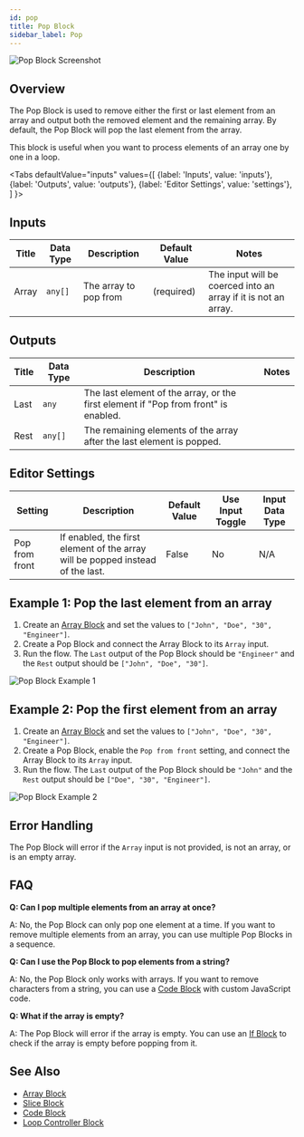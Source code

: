 ```yaml
---
id: pop
title: Pop Block
sidebar_label: Pop
---
```



![Pop Block Screenshot](./assets/pop-block.png)

## Overview

The Pop Block is used to remove either the first or last element from an array and output both the removed element and the remaining array. By default, the Pop Block will pop the last element from the array.

This block is useful when you want to process elements of an array one by one in a loop.

<Tabs
  defaultValue="inputs"
  values={[
    {label: 'Inputs', value: 'inputs'},
    {label: 'Outputs', value: 'outputs'},
    {label: 'Editor Settings', value: 'settings'},
  ]
}>

<TabItem value="inputs">

## Inputs

| Title | Data Type | Description           | Default Value | Notes                                                          |
| ----- | --------- | --------------------- | ------------- | -------------------------------------------------------------- |
| Array | `any[]`   | The array to pop from | (required)    | The input will be coerced into an array if it is not an array. |

</TabItem>

<TabItem value="outputs">

## Outputs

| Title | Data Type | Description                                                                         | Notes |
| ----- | --------- | ----------------------------------------------------------------------------------- | ----- |
| Last  | `any`     | The last element of the array, or the first element if "Pop from front" is enabled. |       |
| Rest  | `any[]`   | The remaining elements of the array after the last element is popped.               |       |

</TabItem>

<TabItem value="settings">

## Editor Settings

| Setting        | Description                                                                    | Default Value | Use Input Toggle | Input Data Type |
| -------------- | ------------------------------------------------------------------------------ | ------------- | ---------------- | --------------- |
| Pop from front | If enabled, the first element of the array will be popped instead of the last. | False         | No               | N/A             |

</TabItem>

</Tabs>

## Example 1: Pop the last element from an array

1. Create an [Array Block](./array.mdx) and set the values to `["John", "Doe", "30", "Engineer"]`.
2. Create a Pop Block and connect the Array Block to its `Array` input.
3. Run the flow. The `Last` output of the Pop Block should be `"Engineer"` and the `Rest` output should be `["John", "Doe", "30"]`.

![Pop Block Example 1](./assets/pop-block-example-01.png)

## Example 2: Pop the first element from an array

1. Create an [Array Block](./array.mdx) and set the values to `["John", "Doe", "30", "Engineer"]`.
2. Create a Pop Block, enable the `Pop from front` setting, and connect the Array Block to its `Array` input.
3. Run the flow. The `Last` output of the Pop Block should be `"John"` and the `Rest` output should be `["Doe", "30", "Engineer"]`.

![Pop Block Example 2](./assets/pop-block-example-02.png)

## Error Handling

The Pop Block will error if the `Array` input is not provided, is not an array, or is an empty array.

## FAQ

**Q: Can I pop multiple elements from an array at once?**

A: No, the Pop Block can only pop one element at a time. If you want to remove multiple elements from an array, you can use multiple Pop Blocks in a sequence.

**Q: Can I use the Pop Block to pop elements from a string?**

A: No, the Pop Block only works with arrays. If you want to remove characters from a string, you can use a [Code Block](./code.mdx) with custom JavaScript code.

**Q: What if the array is empty?**

A: The Pop Block will error if the array is empty. You can use an [If Block](./if.mdx) to check if the array is empty before popping from it.

## See Also

- [Array Block](./array.mdx)
- [Slice Block](./slice.mdx)
- [Code Block](./code.mdx)
- [Loop Controller Block](./loop-controller.mdx)
